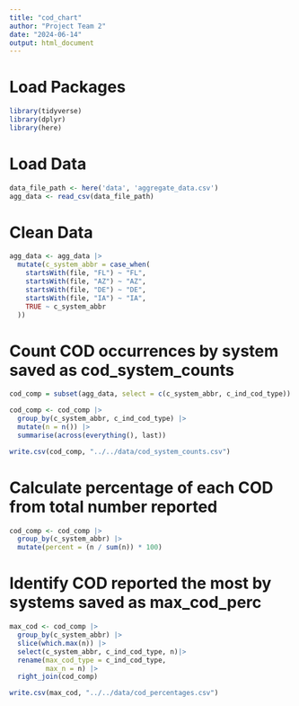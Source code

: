 ```yaml
---
title: "cod_chart"
author: "Project Team 2"
date: "2024-06-14"
output: html_document
---
```


# Load Packages

```r
library(tidyverse)
library(dplyr)
library(here)
```

# Load Data

```r
data_file_path <- here('data', 'aggregate_data.csv')
agg_data <- read_csv(data_file_path)
```

# Clean Data

```r
agg_data <- agg_data |> 
  mutate(c_system_abbr = case_when(
    startsWith(file, "FL") ~ "FL", 
    startsWith(file, "AZ") ~ "AZ",
    startsWith(file, "DE") ~ "DE", 
    startsWith(file, "IA") ~ "IA",
    TRUE ~ c_system_abbr
  ))
```

# Count COD occurrences by system saved as cod_system_counts

```r
cod_comp = subset(agg_data, select = c(c_system_abbr, c_ind_cod_type))

cod_comp <- cod_comp |>
  group_by(c_system_abbr, c_ind_cod_type) |>
  mutate(n = n()) |>
  summarise(across(everything(), last))

write.csv(cod_comp, "../../data/cod_system_counts.csv")
```

# Calculate percentage of each COD from total number reported

```r
cod_comp <- cod_comp |>
  group_by(c_system_abbr) |>
  mutate(percent = (n / sum(n)) * 100) 
```

# Identify COD reported the most by systems saved as max_cod_perc

```r
max_cod <- cod_comp |> 
  group_by(c_system_abbr) |>
  slice(which.max(n)) |>
  select(c_system_abbr, c_ind_cod_type, n)|>
  rename(max_cod_type = c_ind_cod_type, 
         max_n = n) |>
  right_join(cod_comp)

write.csv(max_cod, "../../data/cod_percentages.csv")
```

